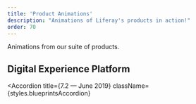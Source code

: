 ```yaml
---
title: 'Product Animations'
description: "Animations of Liferay's products in action!"
order: 70
---
```



Animations from our suite of products.

## Digital Experience Platform
<Accordion
	title={<Heading level={3}>7.2 — June 2019</Heading>}
	className={styles.blueprintsAccordion}
>
<VideoDownload 
    type="Product Animation" 
    title="DXP Solutions Reel" 
    source="/videos/dxp/dxp-solutions-reel.mp4" 
    />
<VideoDownload 
    type="Product Animation" 
    title="Create Experiences" 
    source="/videos/dxp/create-experiences.mp4" 
    />
<VideoDownload 
    type="Product Animation" 
    title="Personalize Experiences" 
    source="/videos/dxp/personalize-experiences.mp4" 
    />
<VideoDownload 
    type="Product Animation" 
    title="Go Headless" 
    source="/videos/dxp/go-headless.mp4" 
    />
<VideoDownload 
    type="Product Animation" 
    title="Do It At Scale" 
    source="/videos/dxp/do-it-at-scale.mp4" 
    />
<VideoDownload 
    type="Product Animation" 
    title="Speed Up Development" 
    source="/videos/dxp/speed-up-development.mp4" 
    />
</Accordion>